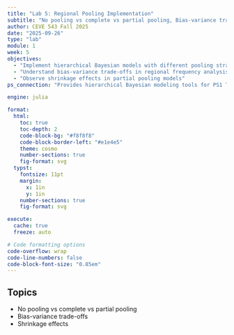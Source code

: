 ```yaml
---
title: "Lab 5: Regional Pooling Implementation"
subtitle: "No pooling vs complete vs partial pooling, Bias-variance trade-offs, Shrinkage effects"
author: CEVE 543 Fall 2025
date: "2025-09-26"
type: "lab"
module: 1
week: 5
objectives:
  - "Implement hierarchical Bayesian models with different pooling strategies"
  - "Understand bias-variance trade-offs in regional frequency analysis"
  - "Observe shrinkage effects in partial pooling models"
ps_connection: "Provides hierarchical Bayesian modeling tools for PS1 Task 5"

engine: julia

format:
  html:
    toc: true
    toc-depth: 2
    code-block-bg: "#f8f8f8"
    code-block-border-left: "#e1e4e5"
    theme: cosmo
    number-sections: true
    fig-format: svg
  typst:
    fontsize: 11pt
    margin: 
      x: 1in
      y: 1in
    number-sections: true
    fig-format: svg

execute: 
  cache: true
  freeze: auto

# Code formatting options
code-overflow: wrap
code-line-numbers: false
code-block-font-size: "0.85em"
---
```


## Topics

- No pooling vs complete vs partial pooling
- Bias-variance trade-offs
- Shrinkage effects

